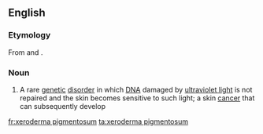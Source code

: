==English==

===Etymology===
From {{etyl|grc|en}} {{term|ξηρός||dry|tr=ksēros|lang=grc|sc=polytonic}} {{term|δέρμα||skin|tr=derma|lang=grc|sc=polytonic}} and {{etyl|la|en}} {{term|pigmentōsus||pigmented, stained|lang=la}}.

===Noun===
{{wikipedia}}
{{en-noun|head=[[xeroderma]] [[pigmentosum]]|-}}

# {{context|medicine|lang=en}} A rare [[genetic]] [[disorder]] in which [[DNA]] damaged by [[ultraviolet light]] is not repaired and the skin becomes sensitive to such light; a skin [[cancer]] that can subsequently develop

[[fr:xeroderma pigmentosum]]
[[ta:xeroderma pigmentosum]]